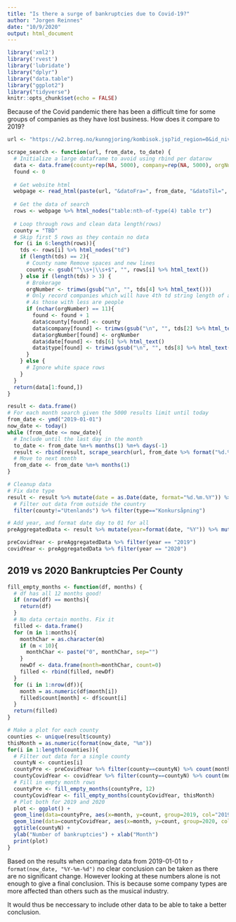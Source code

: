 ```yaml
---
title: "Is there a surge of bankruptcies due to Covid-19?"
author: "Jorgen Reinnes"
date: "10/9/2020"
output: html_document
---
```


```r
library('xml2')
library('rvest')
library('lubridate')
library("dplyr")
library("data.table")
library("ggplot2")
library("tidyverse")
knitr::opts_chunk$set(echo = FALSE)
```

Because of the Covid pandemic there has been a difficult time for some groups of companies as they have lost business. How does it compare to 2019?

```r
url <- "https://w2.brreg.no/kunngjoring/kombisok.jsp?id_region=0&id_niva1=51&id_niva2=56&id_bransje1=0"

scrape_search <- function(url, from_date, to_date) {
  # Initialize a large dataframe to avoid using rbind per datarow
  data <- data.frame(county=rep(NA, 5000), company=rep(NA, 5000), orgNumber=rep(NA, 5000), date=rep(NA, 5000), type=rep(NA, 5000))
  found <- 0
  
  # Get website html
  webpage <- read_html(paste(url, "&datoFra=", from_date, "&datoTil=", to_date, sep = ""))
  
  # Get the data of search
  rows <- webpage %>% html_nodes("table:nth-of-type(4) table tr")
  
  # Loop through rows and clean data length(rows)
  county = "TBD"
  # Skip first 5 rows as they contain no data
  for (i in 6:length(rows)){
    tds <- rows[i] %>% html_nodes("td")
    if (length(tds) == 2){
      # County name Remove spaces and new lines
      county <- gsub("^\\s+|\\s+$", "", rows[i] %>% html_text())
    } else if (length(tds) > 3) {
      # Brokerage
      orgNumber <- trimws(gsub("\n", "", tds[4] %>% html_text()))
      # Only record companies which will have 4th td string length of atleast 9 chars:
      # As those with less are people
      if (nchar(orgNumber) == 11){
        found <- found + 1
        data$county[found] <- county
        data$company[found] <- trimws(gsub("\n", "", tds[2] %>% html_text()))
        data$orgNumber[found] <- orgNumber
        data$date[found] <- tds[6] %>% html_text()
        data$type[found] <- trimws(gsub("\n", "", tds[8] %>% html_text()))
      }
    } else {
      # Ignore white space rows
    }
  }
  return(data[1:found,])
}

result <- data.frame()
# For each month search given the 5000 results limit until today
from_date <- ymd("2019-01-01")
now_date <- today()
while (from_date <= now_date){
  # Include until the last day in the month
  to_date <- from_date %m+% months(1) %m+% days(-1)
  result <- rbind(result, scrape_search(url, from_date %>% format("%d.%m.%Y"), to_date %>% format("%d.%m.%Y")))
  # Move to next month
  from_date <- from_date %m+% months(1)
}

# Cleanup data
# Fix date type
result <- result %>% mutate(date = as.Date(date, format="%d.%m.%Y")) %>%
  # Filter out data from outside the country
  filter(county!="Utenlands") %>% filter(type=="Konkursåpning")

# Add year, and format date day to 01 for all
preAggregatedData <- result %>% mutate(year=format(date, "%Y")) %>% mutate(month=format(date, "%m"))

preCovidYear <- preAggregatedData %>% filter(year == "2019")
covidYear <- preAggregatedData %>% filter(year == "2020")
```

## 2019 vs 2020 Bankruptcies Per County

```r
fill_empty_months <- function(df, months) {
  # df has all 12 months good!
  if (nrow(df) == months){
    return(df)
  }
  # No data certain months. Fix it
  filled <- data.frame()
  for (m in 1:months){
    monthChar = as.character(m)
    if (m < 10){
      monthChar <- paste("0", monthChar, sep="")
    }
    newDf <- data.frame(month=monthChar, count=0)
    filled <- rbind(filled, newDf)
  }
  for (i in 1:nrow(df)){
    month = as.numeric(df$month[i])
    filled$count[month] <- df$count[i]
  }
  return(filled)
}

# Make a plot for each county
counties <- unique(result$county)
thisMonth = as.numeric(format(now_date, "%m"))
for(i in 1:length(counties)){
  # Filter out data for a single county
  countyN <- counties[i]
  countyPre <- preCovidYear %>% filter(county==countyN) %>% count(month) %>% rename(count=n)
  countyCovidYear <- covidYear %>% filter(county==countyN) %>% count(month) %>% rename(count=n)
  # Fill in empty month rows  
  countyPre <- fill_empty_months(countyPre, 12)
  countyCovidYear <- fill_empty_months(countyCovidYear, thisMonth)
  # Plot both for 2019 and 2020
  plot <- ggplot() +
  geom_line(data=countyPre, aes(x=month, y=count, group=2019, col="2019")) +
  geom_line(data=countyCovidYear, aes(x=month, y=count, group=2020, col="2020")) +
  ggtitle(countyN) +
  ylab("Number of bankruptcies") + xlab("Month") 
  print(plot)
}
```

Based on the results when comparing data from 2019-01-01 to `r format(now_date, "%Y-%m-%d")` no clear conclusion can be taken as there are no significant change. However looking at these numbers alone is not enough to give a final conclusion. This is because some company types are more affected than others such as the musical industry. 

It would thus be neccessary to include other data to be able to take a better conclusion.
